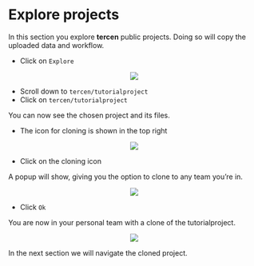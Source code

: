 # Explore projects

In this section you explore __tercen__ public projects. Doing so will copy the uploaded data and workflow. 

* Click on `Explore`

<center><img src="images/explore.png"></center>


* Scroll down to `tercen/tutorialproject`
* Click on `tercen/tutorialproject`

You can now see the chosen project and its files.

* The icon for cloning is shown in the top right

<center><img src="images/clone.png"></center>

* Click on the cloning icon

A popup will show, giving you the option to clone to any team you're in.

<center><img src="images/what_team.png"></center>

* Click `Ok`

You are now in your personal team with a clone of the tutorialproject. 

<center><img src="images/team.png"></center>

In the next section we will navigate the cloned project.
